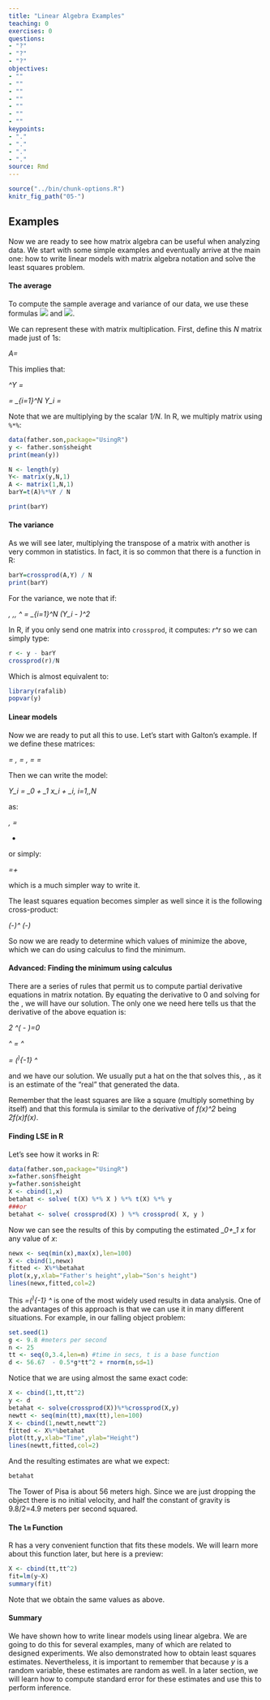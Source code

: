 ```yaml
---
title: "Linear Algebra Examples"
teaching: 0
exercises: 0
questions:
- "?"
- "?"
- "?"
objectives:
- ""
- ""
- ""
- ""
- ""
- ""
- ""
keypoints:
- "."
- "."
- "."
- "."
source: Rmd
---
```


```r
source("../bin/chunk-options.R")
knitr_fig_path("05-")
```


## Examples 

Now we are ready to see how matrix algebra can be useful when analyzing data. We start with some simple examples and eventually arrive at the main one: how to write linear models with matrix algebra notation and solve the least squares problem.


#### The average

To compute the sample average and variance of our data, we use these formulas ![](../fig/05-ybar-one-over-N.png) and ![](../fig/05-varY-sigma.png).

We can represent these with matrix multiplication. First, define this <i>N \times 1</i> matrix made just of 1s:

<i>
A=\begin{pmatrix}
1\\
1\\
\vdots\\
1
\end{pmatrix}
</i>

This implies that:

<i>
\frac{1}{N}
\mathbf{A}^\top Y = \frac{1}{N}
\begin{pmatrix}1&1&\dots&1\end{pmatrix}
\begin{pmatrix}
Y_1\\
Y_2\\
\vdots\\
Y_N
\end{pmatrix}=
\frac{1}{N} \sum_{i=1}^N Y_i
= \oline{Y}
</i>

Note that we are multiplying by the scalar <i>1/N</i>. In R, we multiply matrix using `%*%`:

```r
data(father.son,package="UsingR")
y <- father.son$sheight
print(mean(y))

N <- length(y)
Y<- matrix(y,N,1)
A <- matrix(1,N,1)
barY=t(A)%*%Y / N

print(barY)
```

#### The variance

As we will see later, multiplying the transpose of a matrix with another is very common in statistics. In fact, it is so common that there is a function in R:

```r
barY=crossprod(A,Y) / N
print(barY)
```

For the variance, we note that if:

<i>
\mathbf{r}\equiv \begin{pmatrix}
Y_1 - \oline{Y}\\
\vdots\\
Y_N - \oline{Y}
\end{pmatrix}, \,\,
\frac{1}{N} \mathbf{r}^\top\mathbf{r} = 
\frac{1}{N}\sum_{i=1}^N (Y_i - \oline{Y})^2
</i>

In R, if you only send one matrix into `crossprod`, it computes: <i>r^\top r</i> so we can simply type:

```r
r <- y - barY
crossprod(r)/N
```

Which is almost equivalent to:
```r
library(rafalib)
popvar(y) 
```

#### Linear models

Now we are ready to put all this to use. Let's start with Galton's example. If we define these matrices:
 
<i>
\mathbf{Y} = \begin{pmatrix}
Y_1\\
Y_2\\
\vdots\\
Y_N
\end{pmatrix}
,
\mathbf{X} = \begin{pmatrix}
1&x_1\\
1&x_2\\
\vdots\\
1&x_N
\end{pmatrix}
,
\mathbf{\beta} = \begin{pmatrix}
\beta_0\\
\beta_1
\end{pmatrix} \mbox{ and }
\mathbf{\varepsilon} = \begin{pmatrix}
\varepsilon_1\\
\varepsilon_2\\
\vdots\\
\varepsilon_N
\end{pmatrix}
</i>



Then we can write the model:

<i>
Y_i = \beta_0 + \beta_1 x_i + \varepsilon_i, i=1,\dots,N 
</i>

as: 


<i>
\,
\begin{pmatrix}
Y_1\\
Y_2\\
\vdots\\
Y_N
\end{pmatrix} = 
\begin{pmatrix}
1&x_1\\
1&x_2\\
\vdots\\
1&x_N
\end{pmatrix}
\begin{pmatrix}
\beta_0\\
\beta_1
\end{pmatrix} +
\begin{pmatrix}
\varepsilon_1\\
\varepsilon_2\\
\vdots\\
\varepsilon_N
\end{pmatrix}
</i>

or simply: 

<i>
\mathbf{Y}=\mathbf{X}\boldsymbol{\beta}+\boldsymbol{\varepsilon}
</i>

which is a much simpler way to write it. 


The least squares equation becomes simpler as well since it is the following cross-product:

<i>
(\mathbf{Y}-\mathbf{X}\boldsymbol{\beta})^\top
(\mathbf{Y}-\mathbf{X}\boldsymbol{\beta})
</i>

So now we are ready to determine which values of <i>\beta</i> minimize the above, which we  can do  using calculus to find the minimum. 

#### Advanced: Finding the minimum using calculus

There are a series of rules that permit us to compute partial derivative equations in matrix notation. By equating the derivative to 0 and solving for the <i>\beta</i>, we will have our solution. The only one we need here tells us that the derivative of the above equation is:

<i>
2 \mathbf{X}^\top (\mathbf{Y} - \mathbf{X} \boldsymbol{\hat{\beta}})=0
</i>

<i>
\mathbf{X}^\top \mathbf{X} \boldsymbol{\hat{\beta}} = \mathbf{X}^\top \mathbf{Y}   
</i>


<i>
\boldsymbol{\hat{\beta}} = (\mathbf{X}^\top \mathbf{X})^{-1} \mathbf{X}^\top \mathbf{Y}   
</i>

and we have our solution. We usually put a hat on the <i>\beta</i> that solves this, <i>\hat{\beta}</i> , as it is an estimate of the "real" <i>\beta</i> that generated the data.

Remember that the least squares are like a square (multiply something by itself) and that this formula is similar to the derivative of <i>f(x)^2</i> being <i>2f(x)f\prime (x)</i>. 


#### Finding LSE in R

Let's see how it works in R:

```r
data(father.son,package="UsingR")
x=father.son$fheight
y=father.son$sheight
X <- cbind(1,x)
betahat <- solve( t(X) %*% X ) %*% t(X) %*% y
###or
betahat <- solve( crossprod(X) ) %*% crossprod( X, y )
```


Now we can see the results of this by computing the estimated <i>\hat{\beta}_0+\hat{\beta}_1 x</i> for any value of <i>x</i>:

```r
newx <- seq(min(x),max(x),len=100)
X <- cbind(1,newx)
fitted <- X%*%betahat
plot(x,y,xlab="Father's height",ylab="Son's height")
lines(newx,fitted,col=2)
```

This <i>\hat{\boldsymbol{\beta}}=(\mathbf{X}^\top \mathbf{X})^{-1} \mathbf{X}^\top \mathbf{Y}</i> is one of the most widely used results in data analysis. One of the advantages of this approach is that we can use it in many different situations.  For example, in our falling object problem: 
 
```r
set.seed(1)
g <- 9.8 #meters per second
n <- 25
tt <- seq(0,3.4,len=n) #time in secs, t is a base function
d <- 56.67  - 0.5*g*tt^2 + rnorm(n,sd=1)
```

Notice that we are using almost the same exact code:


```r
X <- cbind(1,tt,tt^2)
y <- d
betahat <- solve(crossprod(X))%*%crossprod(X,y)
newtt <- seq(min(tt),max(tt),len=100)
X <- cbind(1,newtt,newtt^2)
fitted <- X%*%betahat
plot(tt,y,xlab="Time",ylab="Height")
lines(newtt,fitted,col=2)
```

And the resulting estimates are what we expect:

```r
betahat
```

The Tower of Pisa is about 56 meters high. Since we are just dropping the object there is no initial velocity, and half the constant of gravity is 9.8/2=4.9 meters per second squared.

#### The `lm` Function
R has a very convenient function that fits these models. We will learn more about this function later, but here is a preview:

```r
X <- cbind(tt,tt^2)
fit=lm(y~X)
summary(fit)
```

Note that we obtain the same values as above.

#### Summary

We have shown how to write linear models using linear algebra. We are going to do this for several examples, many of which are related to designed experiments. We also demonstrated how to obtain least squares estimates. Nevertheless, it is important to remember that because <i>y</i> is a random variable, these estimates are random as well. In a later section, we will learn how to compute standard error for these estimates and use this to perform inference.
